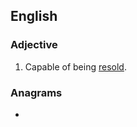 ==English==

===Adjective===
{{en-adj|-}}

# Capable of being [[resell|resold]].

===Anagrams===
* {{l|en|be all ears}}
